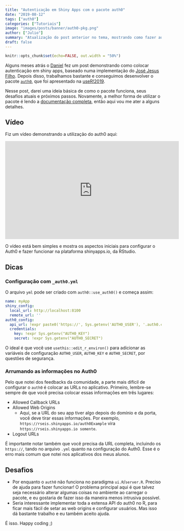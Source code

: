 ```yaml
---
title: "Autenticação em Shiny Apps com o pacote auth0"
date: "2019-08-12"
tags: ["auth0"]
categories: ["Tutoriais"]
image: "images/posts/banner/auth0-pkg.png"
author: ["Julio"]
summary: "Atualização do post anterior no tema, mostrando como fazer autenticação em shiny apps usando o serviço Auth0."
draft: false
---
```


```r
knitr::opts_chunk$set(echo=FALSE, out.width = "50%")
```

Alguns meses atrás o [Daniel](https://github.com/dfalbel) fez um post demonstrando como colocar autenticação em shiny apps, baseado numa implementação do [José Jesus Filho](https://jjesusfilho.github.io/curso_jurimetria/bio.html). Depois disso, trabalhamos bastante e conseguimos desenvolver o pacote [`auth0`](https://github.com/curso-r/auth0), que foi apresentado na [useR!2019](http://user2019.r-project.org).

Nesse post, darei uma ideia básica de como o pacote funciona, seus desafios atuais e próximos passos. Novamente, a melhor forma de utilizar o pacote é lendo a [documentação completa](https://curso-r.github.io/auth0), então aqui vou me ater a alguns detalhes.

## Vídeo

Fiz um vídeo demonstrando a utilização do auth0 aqui:

<iframe width="560" height="315" src="https://www.youtube.com/embed/_qoHMePxFhY" frameborder="0" allow="accelerometer; autoplay; encrypted-media; gyroscope; picture-in-picture" allowfullscreen></iframe>

O vídeo está bem simples e mostra os aspectos iniciais para configurar o Auth0 e fazer funcionar na plataforma shinyapps.io, da RStudio.

## Dicas

### Configuração com `_auth0.yml`

O arquivo `yml` pode ser criado com `auth0::use_auth0()` e começa assim:

```yaml
name: myApp
shiny_config:
  local_url: http://localhost:8100
  remote_url: ''
auth0_config:
  api_url: !expr paste0('https://', Sys.getenv('AUTH0_USER'), '.auth0.com')
  credentials:
    key: !expr Sys.getenv("AUTH0_KEY")
    secret: !expr Sys.getenv("AUTH0_SECRET")
```

O ideal é que você use `usethis::edit_r_environ()` para adicionar as variáveis de configuração `AUTH0_USER`, `AUTH0_KEY` e `AUTH0_SECRET`, por questões de segurança.

### Arrumando as informações no Auth0

Pelo que notei dos feedbacks da comunidade, a parte mais difícil de configurar o `auth0` é colocar as URLs no aplicativo. Primeiro, lembre-se sempre de que você precisa colocar essas informações em três lugares:

- Allowed Callback URLs
- Allowed Web Origins
    - Aqui, se a URL do seu app tiver algo depois do domínio e da porta, você deve tirar essas informações. Por exemplo, `https://rseis.shinyapps.io/auth0Example` vira `https://rseis.shinyapps.io somente`.
- Logout URLs

É importante notar também que você precisa da URL completa, incluindo os `https://`, tando no arquivo `.yml` quanto na configuração do Auth0. Esse é o erro mais comum que notei nos aplicativos dos meus alunos.

## Desafios

- Por enquanto o `auth0` não funciona no paradigma `ui.R`/`server.R`. Preciso de ajuda para fazer funcionar! O problema principal aqui é que talvez seja necessário alterar algumas coisas no ambiente ao carregar o pacote, e eu gostaria de fazer isso da maneira menos intrusiva possível.
- Seria interessante implementar toda a extensa API do auth0 no R, para ficar mais fácil de setar as web origins e configurar usuários. Mas isso dá bastante trabalho e eu também aceito ajuda.

É isso. Happy coding ;)









